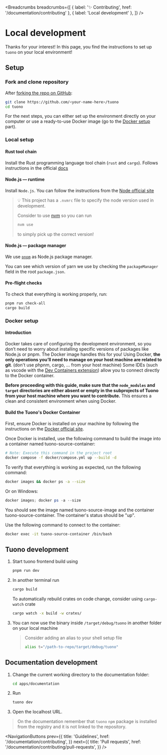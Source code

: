
<MetaTags
  title="Tuono - Contributing - Local development"
  canonical="https://tuono.dev/documentation/contributing/local-development"
  description="Contribute to Tuono. Learn here how to setup the repository for local development"
/>


<Breadcrumbs
  breadcrumbs={[
    { label: '✨ Contributing', href: '/documentation/contributing' },
    { label: 'Local development' },
  ]}
/>

# Local development

Thanks for your interest! In this page, you find the instructions to set up `tuono` on your local environment!

## Setup

### Fork and clone repository

After [forking the repo on GitHub](https://docs.github.com/en/pull-requests/collaborating-with-pull-requests/working-with-forks/fork-a-repo):

```sh
git clone https://github.com/<your-name-here>/tuono
cd tuono
```

For the next steps, you can either set up the environment directly on your computer or use a ready-to-use Docker image (go to the [Docker setup](#docker-setup) part).

### Local setup

#### Rust tool chain

Install the Rust programming language tool chain (`rust` and `cargo`).
Follows instructions in the official [docs](https://rustup.rs/)

#### Node.js — runtime

Install `Node.js`.
You can follow the instructions from the [Node official site](https://nodejs.org/en/download/package-manager)

> 💡 This project has a `.nvmrc` file to specify the node version used in development.
>
> Consider to use [nvm](https://github.com/nvm-sh/nvm) so you can run
>
> ```sh
> nvm use
> ```
>
> to simply pick up the correct version!

#### Node.js — package manager

We use [`pnpm`](https://pnpm.io) as Node.js package manager.

You can see which version of yarn we use by checking the `packageManager` field in the root `package.json`.

#### Pre-flight checks

To check that everything is working properly, run:

```sh
pnpm run check-all
cargo build
```

### Docker setup

#### Introduction

Docker takes care of configuring the development environment, so you don’t need to worry about installing specific versions of packages like Node.js or pnpm. The Docker image handles this for you!
Using Docker, **the only operations you’ll need to manage on your host machine are related to git**. (don't use phpnm, cargo, ... from your host machine)
Some IDEs (such as vscode with the [Dev Containers extension](https://marketplace.visualstudio.com/items?itemName=ms-vscode-remote.remote-containers)) allow you to connect directly to the Docker container.

**Before proceeding with this guide, make sure that the `node_modules` and `target` directories are either absent or empty in the subprojects of Tuono from your host machine where you want to contribute.** This ensures a clean and consistent environment when using Docker.

#### Build the Tuono's Docker Container

First, ensure Docker is installed on your machine by following the instructions on the [Docker official site](https://docs.docker.com/engine/install/).

Once Docker is installed, use the following command to build the image into a container named tuono-source-container:

```sh
# Note: Execute this command in the project root
docker compose -f docker/compose.yml up --build -d
```

To verify that everything is working as expected, run the following command:

```sh
docker images && docker ps -a --size
```

Or on Windows:

```powershell
docker images; docker ps -a --size
```

You should see the image named tuono-source-image and the container tuono-source-container. The container's status should be "up".

Use the following command to connect to the container:

```sh
docker exec -it tuono-source-container /bin/bash
```

## Tuono development

1. Start tuono frontend build using

   ```sh
   pnpm run dev
   ```

2. In another terminal run

   ```sh
   cargo build
   ```

   To automatically rebuild crates on code change, consider using `cargo-watch` crate

   ```sh
   cargo watch -x build -w crates/
   ```

3. You can now use the binary inside `/target/debug/tuono` in another folder on your local machine

   > Consider adding an alias to your shell setup file
   >
   > ```sh
   > alias t="/path-to-repo/target/debug/tuono"
   > ```

## Documentation development

1. Change the current working directory to the documentation folder:

   ```sh
   cd apps/documentation
   ```

2. Run

   ```sh
   tuono dev
   ```

3. Open the localhost URL.

> On the documentation remember that `tuono` `npm` package is installed from the registry and
> it is not linked to the repository.


<NavigationButtons
  prev={{
    title: 'Guidelines',
    href: '/documentation/contributing',
  }}
  next={{
    title: 'Pull requests',
    href: '/documentation/contributing/pull-requests',
  }}
/>
